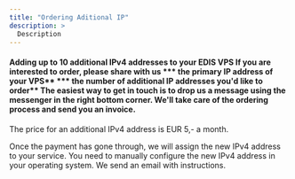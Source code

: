 ```yaml
---
title: "Ordering Aditional IP"
description: >
  Description
---
```


#### Adding up to 10 additional IPv4 addresses to your EDIS VPS If you are interested to order, please share with us *** the primary IP address of your VPS** *** the number of additional IP addresses you'd like to order** The easiest way to get in touch is to **drop us a message** using the messenger in the right bottom corner. We'll take care of the ordering process and send you an invoice.

<div class="note-callout">The price for an additional IPv4 address is EUR 5,- a month.</div>

Once the payment has gone through, we will assign the new IPv4 address to your service. You need to manually configure the new IPv4 address in your operating system. We send an email with instructions.